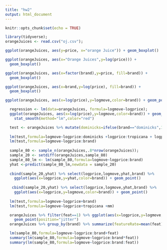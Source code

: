---
title: "hw2"
output: html_document
---

```{r setup, include=FALSE}
knitr::opts_chunk$set(echo = TRUE)
```

```{r initial_setup}
library(tidyverse);
orangeJuices <- read.csv("oj.csv");
```

```{r box-plot}
ggplot(orangeJuices, aes(y=price, x="orange Juice")) + geom_boxplot()
```


```{r box_plot_logPrice}

ggplot(orangeJuices, aes(x="Orange Juices",y=log(price))) +
  geom_boxplot()
```

``` {r box_plot_price_brand}
ggplot(orangeJuices, aes(x=factor(brand),y=price, fill=brand)) +
  geom_boxplot()
```

```{r box_plot_logPrice_brand}

ggplot(orangeJuices, aes(x=brand,y=log(price), fill=brand)) +
  geom_boxplot()
```

```{r logmove_vslogprice}

ggplot(orangeJuices, aes(x=log(price),y=logmove,color=brand)) + geom_point();

```

```{r regression_logmove}
  regression <- lm(data=orangeJuices, formula=logmove~logprice);
  ggplot(orangeJuices, aes(x=log(price),y=logmove,color=brand)) + geom_point() +
    stat_smooth(method="lm",color="red")

  test <- orangeJuices %>% mutate(dominicks=ifelse(brand=="dominicks",1,0),tropicana=ifelse(brand=="tropicana",1,0), mm=ifelse(brand=="minute.maid",1,0));
  
  lm(test,formula=logmove~logprice:dominicks +logprice:tropicana + logprice:mm)
  lm(test,formula=logmove~logprice:brand)
  
  sample_80 <- sample_n(orangeJuices,.8*nrow(orangeJuices));
  sample_20 <- setdiff(orangeJuices,sample_80)
  sample_80_lm <- lm(sample_80,formula=logmove~logprice:brand)
  yhat <-predict(sample_80_lm,newdata = sample_20)
  
  cbind(sample_20,yhat) %>% select(logprice,logmove,yhat,brand) %>%
    ggplot(aes(x=logprice,y=yhat,color=brand)) + geom_point()
  
   cbind(sample_20,yhat) %>% select(logprice,logmove,yhat,brand) %>%
    ggplot(aes(x=logprice,y=logmove,color=brand)) + geom_point()
   
  lm(test,formula=logmove~logprice+brand)
  lm(test,formula=logmove~logprice+tropicana +mm)
```


```{r featured_most}
  orangeJuices %>% filter(feat==1) %>% ggplot(aes(x=logprice,y=logmove,color=brand)) +
    geom_point(position="jitter")
  orangeJuices %>% group_by(brand) %>% summarize(featureRate=mean(feat),avg=mean(logprice)) %>% View 

```

```{r regression_with_feature}
  lm(sample_80,formula=logmove~logprice:brand+feat)
  summary(lm(sample_80,formula=logmove~logprice:brand*feat))
  summary(lm(sample_80,formula=logmove~logprice:brand:feat))
  
  
```